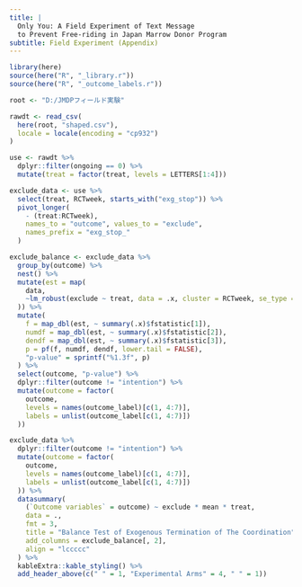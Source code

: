 ```yaml
---
title: |
  Only You: A Field Experiment of Text Message
  to Prevent Free-riding in Japan Marrow Donor Program
subtitle: Field Experiment (Appendix)
---
```


```r
library(here)
source(here("R", "_library.r"))
source(here("R", "_outcome_labels.r"))
```

```r
root <- "D:/JMDPフィールド実験"

rawdt <- read_csv(
  here(root, "shaped.csv"),
  locale = locale(encoding = "cp932")
)

use <- rawdt %>%
  dplyr::filter(ongoing == 0) %>%
  mutate(treat = factor(treat, levels = LETTERS[1:4]))
```

```r
exclude_data <- use %>%
  select(treat, RCTweek, starts_with("exg_stop")) %>%
  pivot_longer(
    - (treat:RCTweek),
    names_to = "outcome", values_to = "exclude",
    names_prefix = "exg_stop_"
  )

exclude_balance <- exclude_data %>%
  group_by(outcome) %>%
  nest() %>%
  mutate(est = map(
    data,
    ~lm_robust(exclude ~ treat, data = .x, cluster = RCTweek, se_type = "stata")
  )) %>%
  mutate(
    f = map_dbl(est, ~ summary(.x)$fstatistic[1]),
    numdf = map_dbl(est, ~ summary(.x)$fstatistic[2]),
    dendf = map_dbl(est, ~ summary(.x)$fstatistic[3]),
    p = pf(f, numdf, dendf, lower.tail = FALSE),
    "p-value" = sprintf("%1.3f", p)
  ) %>%
  select(outcome, "p-value") %>%
  dplyr::filter(outcome != "intention") %>%
  mutate(outcome = factor(
    outcome,
    levels = names(outcome_label)[c(1, 4:7)],
    labels = unlist(outcome_label[c(1, 4:7)])
  ))

exclude_data %>%
  dplyr::filter(outcome != "intention") %>%
  mutate(outcome = factor(
    outcome,
    levels = names(outcome_label)[c(1, 4:7)],
    labels = unlist(outcome_label[c(1, 4:7)])
  )) %>%
  datasummary(
    (`Outcome variables` = outcome) ~ exclude * mean * treat,
    data = .,
    fmt = 3,
    title = "Balance Test of Exogenous Termination of The Coordination",
    add_columns = exclude_balance[, 2],
    align = "lccccc"
  ) %>%
  kableExtra::kable_styling() %>%
  add_header_above(c(" " = 1, "Experimental Arms" = 4, " " = 1))
```